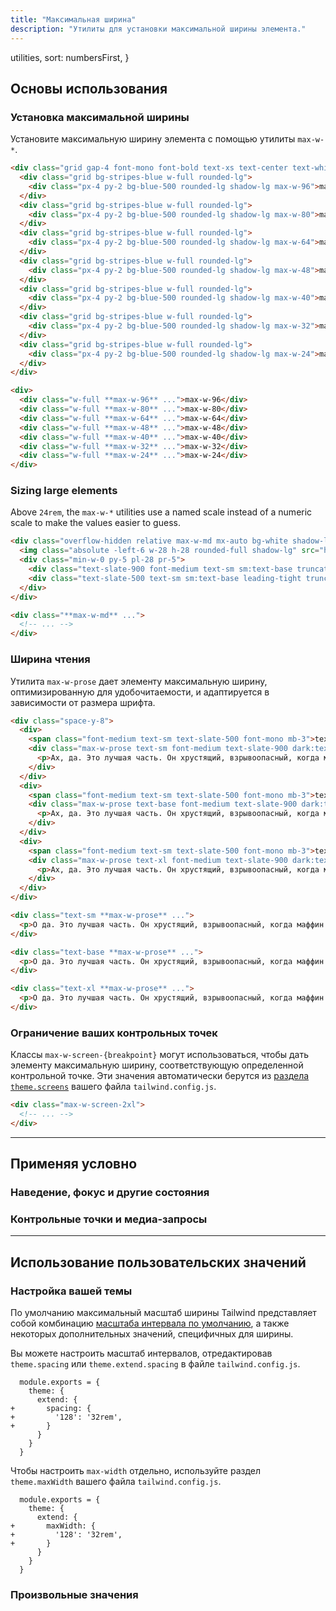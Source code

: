 ```yaml
---
title: "Максимальная ширина"
description: "Утилиты для установки максимальной ширины элемента."
---
```



  utilities,
  sort: numbersFirst,
}

## Основы использования

### Установка максимальной ширины

Установите максимальную ширину элемента с помощью утилиты `max-w-*`.

```html {{ example: { resizable: true }, }}
<div class="grid gap-4 font-mono font-bold text-xs text-center text-white align-start">
  <div class="grid bg-stripes-blue w-full rounded-lg">
    <div class="px-4 py-2 bg-blue-500 rounded-lg shadow-lg max-w-96">max-w-96</div>
  </div>
  <div class="grid bg-stripes-blue w-full rounded-lg">
    <div class="px-4 py-2 bg-blue-500 rounded-lg shadow-lg max-w-80">max-w-80</div>
  </div>
  <div class="grid bg-stripes-blue w-full rounded-lg">
    <div class="px-4 py-2 bg-blue-500 rounded-lg shadow-lg max-w-64">max-w-64</div>
  </div>
  <div class="grid bg-stripes-blue w-full rounded-lg">
    <div class="px-4 py-2 bg-blue-500 rounded-lg shadow-lg max-w-48">max-w-48</div>
  </div>
  <div class="grid bg-stripes-blue w-full rounded-lg">
    <div class="px-4 py-2 bg-blue-500 rounded-lg shadow-lg max-w-40">max-w-40</div>
  </div>
  <div class="grid bg-stripes-blue w-full rounded-lg">
    <div class="px-4 py-2 bg-blue-500 rounded-lg shadow-lg max-w-32">max-w-32</div>
  </div>
  <div class="grid bg-stripes-blue w-full rounded-lg">
    <div class="px-4 py-2 bg-blue-500 rounded-lg shadow-lg max-w-24">max-w-24</div>
  </div>
</div>
```

```html
<div>
  <div class="w-full **max-w-96** ...">max-w-96</div>
  <div class="w-full **max-w-80** ...">max-w-80</div>
  <div class="w-full **max-w-64** ...">max-w-64</div>
  <div class="w-full **max-w-48** ...">max-w-48</div>
  <div class="w-full **max-w-40** ...">max-w-40</div>
  <div class="w-full **max-w-32** ...">max-w-32</div>
  <div class="w-full **max-w-24** ...">max-w-24</div>
</div>
```

### Sizing large elements

Above `24rem`, the `max-w-*` utilities use a named scale instead of a numeric scale to make the values easier to guess.

```html {{ example: { resizable: true } }}
<div class="overflow-hidden relative max-w-md mx-auto bg-white shadow-lg ring-1 ring-black/5 rounded-xl flex items-center gap-6 dark:bg-slate-800 dark:highlight-white/5">
  <img class="absolute -left-6 w-28 h-28 rounded-full shadow-lg" src="https://images.unsplash.com/photo-1501196354995-cbb51c65aaea?ixlib=rb-1.2.1&ixid=MnwxMjA3fDB8MHxwaG90by1wYWdlfHx8fGVufDB8fHx8&auto=format&fit=facearea&facepad=4&w=256&h=256&q=80" />
  <div class="min-w-0 py-5 pl-28 pr-5">
    <div class="text-slate-900 font-medium text-sm sm:text-base truncate dark:text-slate-200">Andrew Alfred</div>
    <div class="text-slate-500 text-sm sm:text-base leading-tight truncate dark:text-slate-400">Assistant to the Traveling Secretary</div>
  </div>
</div>
```

```html
<div class="**max-w-md** ...">
  <!-- ... -->
</div>
```

### Ширина чтения

Утилита `max-w-prose` дает элементу максимальную ширину, оптимизированную для удобочитаемости, и адаптируется в зависимости от размера шрифта.

```html {{ example: true }}
<div class="space-y-8">
  <div>
    <span class="font-medium text-sm text-slate-500 font-mono mb-3">text-sm</span>
    <div class="max-w-prose text-sm font-medium text-slate-900 dark:text-slate-200">
      <p>Ах, да. Это лучшая часть. Он хрустящий, взрывоопасный, когда маффин вырывается из формы и как бы делает свое дело. Я вам скажу. Вот это идея на миллион долларов. Просто продайте топы.</p>
    </div>
  </div>
  <div>
    <span class="font-medium text-sm text-slate-500 font-mono mb-3">text-base</span>
    <div class="max-w-prose text-base font-medium text-slate-900 dark:text-slate-200">
      <p>Ах, да. Это лучшая часть. Он хрустящий, взрывоопасный, когда маффин вырывается из формы и как бы делает свое дело. Я вам скажу. Вот это идея на миллион долларов. Просто продайте топы.</p>
    </div>
  </div>
  <div>
    <span class="font-medium text-sm text-slate-500 font-mono mb-3">text-xl</span>
    <div class="max-w-prose text-xl font-medium text-slate-900 dark:text-slate-200">
      <p>Ах, да. Это лучшая часть. Он хрустящий, взрывоопасный, когда маффин вырывается из формы и как бы делает свое дело. Я вам скажу. Вот это идея на миллион долларов. Просто продайте топы.</p>
    </div>
  </div>
</div>
```

```html
<div class="text-sm **max-w-prose** ...">
  <p>О да. Это лучшая часть. Он хрустящий, взрывоопасный, когда маффин вырывается из формы и как бы делает свое дело. Я вам скажу. Вот это идея на миллион долларов. Просто продайте вершины.</p>
</div>

<div class="text-base **max-w-prose** ...">
  <p>О да. Это лучшая часть. Он хрустящий, взрывоопасный, когда маффин вырывается из формы и как бы делает свое дело. Я вам скажу. Вот это идея на миллион долларов. Просто продайте вершины.</p>
</div>

<div class="text-xl **max-w-prose** ...">
  <p>О да. Это лучшая часть. Он хрустящий, взрывоопасный, когда маффин вырывается из формы и как бы делает свое дело. Я вам скажу. Вот это идея на миллион долларов. Просто продайте вершины.</p>
</div>
```

### Ограничение ваших контрольных точек

Классы `max-w-screen-{breakpoint}` могут использоваться, чтобы дать элементу максимальную ширину, соответствующую определенной контрольной точке. Эти значения автоматически берутся из [раздела `theme.screens`](/docs/theme#screens) вашего файла `tailwind.config.js`.

```html
<div class="max-w-screen-2xl">
  <!-- ... -->
</div>
```

---

## <Heading ignore>Применяя условно</Heading>

### <Heading ignore>Наведение, фокус и другие состояния</Heading>

<HoverFocusAndOtherStates defaultClass="max-w-sm" featuredClass="max-w-lg" />

### <Heading ignore>Контрольные точки и медиа-запросы</Heading>

<BreakpointsAndMediaQueries defaultClass="max-w-sm" featuredClass="max-w-lg" />

---

## Использование пользовательских значений

### Настройка вашей темы

По умолчанию максимальный масштаб ширины Tailwind представляет собой комбинацию [масштаба интервала по умолчанию](/docs/customizing-spacing#default-spacing-scale), а также некоторых дополнительных значений, специфичных для ширины.

Вы можете настроить масштаб интервалов, отредактировав `theme.spacing` или `theme.extend.spacing` в файле `tailwind.config.js`.

```diff-js {{ filename: 'tailwind.config.js' }}
  module.exports = {
    theme: {
      extend: {
+       spacing: {
+         '128': '32rem',
+       }
      }
    }
  }
```

Чтобы настроить `max-width` отдельно, используйте раздел `theme.maxWidth` вашего файла `tailwind.config.js`.

```diff-js {{ filename: 'tailwind.config.js' }}
  module.exports = {
    theme: {
      extend: {
+       maxWidth: {
+         '128': '32rem',
+       }
      }
    }
  }
```

### Произвольные значения

<ArbitraryValues property="max-width" featuredClass="max-w-[220px]" />
